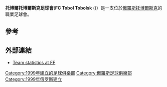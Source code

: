 {{Infobox football club
| clubname   = 托博爾托博爾斯克足球會
| image      = File:Coat of Arms of Tobolsk (Tyumen oblast) (2007).png
| fullname   = Football Club «Tobol» (Tobolsk)
| nickname   = "tobolyaki"
| founded    = {{Start date and age|1999}}
| ground     = SC "Tobol"
| capacity   = 3202
| chairman = Sergei Gusev
| manager = Vitaly Kretov
| league     = 
| season     = 
| position   = 
 | <!-- домашняя форма -->
 |pattern_la1=_whiteshoulders|pattern_b1=_cucitureb|pattern_ra1=_whiteshoulders|
 |leftarm1=003399|body1=003399|rightarm1=003399|shorts1=003399 |socks1=003399|
 | <!-- выездная форма -->
 |pattern_la2=_shouldersonwhite|pattern_b2=_cuciturerev|pattern_ra2=_shouldersonwhite|
 |leftarm2=0000FF|body2=0000FF|rightarm2=0000FF|shorts2=003399|socks2=FFFFFF|
}}

'''托博爾托博爾斯克足球會'''('''FC Tobol Tobolsk''' ({{lang-ru|«Тобол» (Тобольск)}})）是一支位於[[俄羅斯|俄羅斯]][[托博爾斯克|托博爾斯克]]的職業足球會。

==參考==
{{Reflist}}

==外部連結==
* {{ru icon}} [http://footballfacts.ru/clubs/39346-tobol-tobolsk Team statistics at FF] {{Wayback|url=http://footballfacts.ru/clubs/39346-tobol-tobolsk |date=20200131125518 }}

[[Category:1999年建立的足球俱樂部|Category:1999年建立的足球俱樂部]]
[[Category:俄羅斯足球俱樂部|Category:俄羅斯足球俱樂部]]
[[Category:1999年俄罗斯建立|Category:1999年俄罗斯建立]]